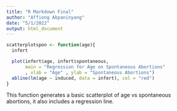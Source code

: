 ```yaml
---
title: "R Markdown Final"
author: "Affiong Akpaninyang"
date: "5/1/2022"
output: html_document
---
```

```r
scatterplotspon <- function(age){
  infert

  plot(infert$age, infert$spontaneous,
       main = "Regression for Age on Spontaneous Abortions"
       , xlab = "Age" , ylab = "Spontaneous Abortions")
  abline(lm(age ~ induced, data = infert), col = "red")
}
```

This function generates a basic scatterplot of age vs spontaneous 
abortions, it also includes a regression line.
